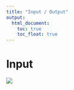 ```yaml
---
title: "Input / Output"
output:
  html_document:
    toc: true
    toc_float: true
---
```


# Input

![](./fig/inputoutput_sitescale.png)